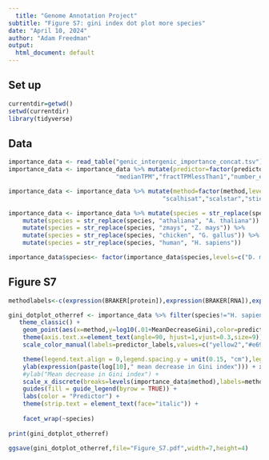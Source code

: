 ```yaml
---
  title: "Genome Annotation Project"
subtitle: "Figure S7: gini index dot plot more species"
date: "April 10, 2024"
author: "Adam Freedman"
output: 
  html_document: default
---
```

  
## Set up
```r
currentdir=getwd()
setwd(currentdir)
library(tidyverse)
``` 

## Data
```r
importance_data <- read_table("genic_intergenic_importance_concat.tsv")
importance_data <- importance_data %>% mutate(predictor=factor(predictor,levels=c("blastphit","GCcontent","totalrepprop","length","maxTPM",
                              "medianTPM","fractTPMlessThan1","number_exons","Complete","StopCodon","StartCodon","NumInternalStops")))

importance_data <- importance_data %>% mutate(method=factor(method,levels=c("brakerprot","brakerrna","cgpprot","cgprna",
                                           "scalhisat","scalstar","stiehisat","stiestar","maker","toga")))

importance_data <- importance_data %>% mutate(species = str_replace(species, "dmel", "D. melanogaster")) %>%
    mutate(species = str_replace(species, "athaliana", "A. thaliana")) %>%
    mutate(species = str_replace(species, "zmays", "Z. mays")) %>% 
    mutate(species = str_replace(species, "chicken", "G. gallus")) %>%
    mutate(species = str_replace(species, "human", "H. sapiens"))

importance_data$species<- factor(importance_data$species,levels=c("D. melanogaster","G. gallus","H. sapiens","A. thaliana","Z. mays"))
```

## Figure S7

```r
methodlabels<-c(expression(BRAKER[protein]),expression(BRAKER[RNA]),expression(CGP[protein]),expression(CGP[RNA]),expression(Scallop[HISAT2]),expression(Scallop[STAR]),expression(Stringtie[HISAT2]),expression(Stringtie[STAR]),"MAKER","TOGA")

gini_dotplot_otherref <- importance_data %>% filter(species!="H. sapiens") %>% filter(species!="Z. mays") %>% ggplot() + 
   theme_classic() + 
    geom_point(aes(x=method,y=log10(.01+MeanDecreaseGini),color=predictor),position = position_jitter(w = 0.18,h = 0),alpha=0.65,size=1.6) +
    theme(axis.text.x=element_text(angle=90, hjust=1,vjust=0.3,size=9)) +
    scale_color_manual(labels=predictor_labels,values=c("yellow2","#e69f00", "firebrick1","firebrick4", "lightskyblue", "blue","deepskyblue4","gold4","darkorchid3", "magenta","gray70","black")) +

    theme(legend.text.align = 0,legend.spacing.y = unit(0.15, "cm"),legend.key.size= unit(0.5, "cm")) +
    ylab(expression(paste(log[10]," mean decrease in Gini index"))) + xlab("") +
    #ylab("Mean decrease in Gini index") +
    scale_x_discrete(breaks=levels(importance_data$method),labels=methodlabels) +
    guides(fill = guide_legend(byrow = TRUE)) +
    labs(color = "Predictor") + 
    theme(strip.text = element_text(face="italic")) +
    
    facet_wrap(~species) 
    
print(gini_dotplot_otherref)

ggsave(gini_dotplot_otherref,file="Figure_S7.pdf",width=7,height=4)
```